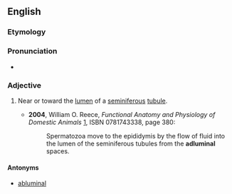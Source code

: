 ==English==
===Etymology===

{{prefix|ad|luminal}}
===Pronunciation===
*{{IPA|ædˈlumɪnəl}}

===Adjective===
{{en-adj|-}}

# {{anatomy}} Near or toward the [[lumen]] of a [[seminiferous]] [[tubule]].
#*'''2004''', William O. Reece, ''Functional Anatomy and Physiology of Domestic Animals'' [http://books.google.com/books?id=gvt_qSsLobUC], ISBN 0781743338, page 380:
#*:Spermatozoa move to the epididymis by the flow of fluid into the lumen of the seminiferous tubules from the '''adluminal''' spaces.

====Antonyms====
*[[abluminal]]